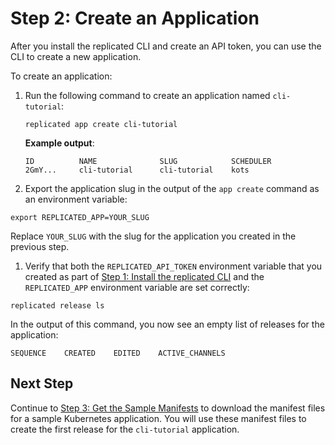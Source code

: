 # Step 2: Create an Application

After you install the replicated CLI and create an API token, you can use the CLI to create a new application.

To create an application:

1. Run the following command to create an application named `cli-tutorial`:

    ```
    replicated app create cli-tutorial
    ```

    **Example output**:

    ```
    ID          NAME              SLUG            SCHEDULER
    2GmY...     cli-tutorial      cli-tutorial    kots
    ```

1. Export the application slug in the output of the `app create` command as an environment variable:

  ```
  export REPLICATED_APP=YOUR_SLUG
  ```
  Replace `YOUR_SLUG` with the slug for the application you created in the previous step.

1. Verify that both the `REPLICATED_API_TOKEN` environment variable that you created as part of [Step 1: Install the replicated CLI](tutorial-cli-install-cli) and the `REPLICATED_APP` environment variable are set correctly:

  ```
  replicated release ls
  ```

  In the output of this command, you now see an empty list of releases for the application:

  ```
  SEQUENCE    CREATED    EDITED    ACTIVE_CHANNELS
  ```

## Next Step

Continue to [Step 3: Get the Sample Manifests](tutorial-cli-manifests) to download the manifest files for a sample Kubernetes application. You will use these manifest files to create the first release for the `cli-tutorial` application.
